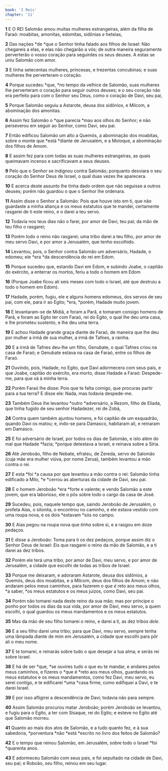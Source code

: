 ```yaml
---
book: 'I Reis'
chapter: '11'
---
```


**1** E O REI Salomão amou muitas mulheres estrangeiras, além da filha de Faraó: moabitas, amonitas, edomitas, sidônias _e_ heteias,

**2** Das nações *de *que o Senhor tinha falado aos filhos de Israel: Não chegareis a elas, e elas não chegarão a vós; de outra maneira seguramente perverterão o vosso coração para seguirdes os seus deuses. A estas se uniu Salomão com amor.

**3** E tinha setecentas mulheres, princesas, e trezentas concubinas; e suas mulheres lhe perverteram o coração.

**4** Porque sucedeu *que, *no tempo da velhice de Salomão, suas mulheres lhe perverteram o coração para seguir outros deuses; e o seu coração não era perfeito para com o Senhor seu Deus, como o coração de Davi, seu pai,

**5** Porque Salomão seguiu a Astarote, deusa dos sidônios, e Milcom, a abominação dos amonitas.

**6** Assim fez Salomão o *que parecia *mau aos olhos do Senhor; e não perseverou em seguir ao Senhor, como Davi, seu pai.

**7** Então edificou Salomão um alto a Quemós, a abominação dos moabitas, sobre o monte que *está *diante de Jerusalém, e a Moloque, a abominação dos filhos de Amom.

**8** E assim fez para com todas as suas mulheres estrangeiras, as quais queimavam incenso e sacrificavam a seus deuses.

**9** Pelo que o Senhor se indignou contra Salomão; porquanto desviara o seu coração do Senhor Deus de Israel, o qual duas vezes lhe aparecera.

**10** E acerca deste assunto lhe tinha dado ordem que não seguisse a outros deuses; porém não guardou o que o Senhor lhe ordenara.

**11** Assim disse o Senhor a Salomão: Pois que houve isto em ti, que não guardaste a minha aliança e os meus estatutos que te mandei, certamente rasgarei de ti este reino, e o darei a teu servo.

**12** Todavia nos teus dias não o farei, por amor de Davi, teu pai; da mão de teu filho o rasgarei;

**13** Porém todo o reino não rasgarei; uma tribo darei a teu filho, por amor de meu servo Davi, e por amor a Jerusalém, que tenho escolhido.

**14** Levantou, pois, o Senhor contra Salomão um adversário, Hadade, o edomeu; ele *era *da descendência do rei em Edom.

**15** Porque sucedeu que, estando Davi em Edom, e subindo Joabe, o capitão do exército, a enterrar os mortos, feriu a todo o homem em Edom

**16** (Porque Joabe ficou ali seis meses com todo o Israel, até que destruiu a todo o homem em Edom).

**17** Hadade, porém, fugiu, ele e alguns homens edomeus, dos servos de seu pai, com ele, para ir ao Egito; *era, *porém, Hadade muito jovem.

**18** E levantaram-se de Midiã, e foram a Parã, e tomaram consigo homens de Parã, e foram ao Egito ter com Faraó, rei do Egito, o qual lhe deu uma casa, e lhe prometeu sustento, e lhe deu uma terra.

**19** E achou Hadade grande graça diante de Faraó, de maneira que lhe deu por mulher a irmã de sua mulher, a irmã de Tafnes, a rainha.

**20** E a irmã de Tafnes deu-lhe um filho, Genubate, o qual Tafnes criou na casa de Faraó; e Genubate estava na casa de Faraó, entre os filhos de Faraó.

**21** Ouvindo, pois, Hadade, no Egito, que Davi adormecera com seus pais, e que Joabe, capitão do exército, era morto, disse Hadade a Faraó: Despede-me, para que vá à minha terra.

**22** Porém Faraó lhe disse: Pois que te falta comigo, que procuras partir para a tua terra? E disse ele: Nada, mas todavia despede-me.

**23** Também Deus lhe levantou *outro *adversário, a Rezom, filho de Eliada, que tinha fugido de seu senhor Hadadezer, rei de Zobá,

**24** Contra quem também ajuntou homens, e foi capitão de um esquadrão, quando Davi os matou; e, indo-se para Damasco, habitaram ali, e reinaram em Damasco.

**25** E foi adversário de Israel, por todos os dias de Salomão, e isto além do mal que Hadade *fazia; *porque detestava a Israel, e reinava sobre a Síria.

**26** Até Jeroboão, filho de Nebate, efrateu, de Zereda, servo de Salomão (cuja mãe era mulher viúva, por nome Zerua), também levantou a mão contra o rei.

**27** E esta *foi *a causa por que levantou a mão contra o rei: Salomão tinha edificado a Milo, *e *cerrou as aberturas da cidade de Davi, seu pai.

**28** E o homem Jeroboão *era *forte e valente; e vendo Salomão a este jovem, que era laborioso, ele o pôs sobre todo o cargo da casa de José.

**29** Sucedeu, pois, naquele tempo que, saindo Jeroboão de Jerusalém, o profeta Aías, o silonita, o encontrou no caminho, e ele estava vestido com uma roupa nova, e os dois *estavam *sós no campo.

**30** E Aías pegou na roupa nova que _tinha_ sobre si, e a rasgou em doze pedaços.

**31** E disse a Jeroboão: Toma para ti os dez pedaços, porque assim diz o Senhor Deus de Israel: Eis que rasgarei o reino da mão de Salomão, e a ti darei as dez tribos.

**32** Porém ele terá uma tribo, por amor de Davi, meu servo, e por amor de Jerusalém, a cidade que escolhi de todas as tribos de Israel.

**33** Porque me deixaram, e adoraram Astarote, deusa dos sidônios, a Quemós, deus dos moabitas, e a Milcom, deus dos filhos de Amom; e não andaram pelos meus caminhos, para fazerem o _que é_ reto aos meus olhos, *a saber, *os meus estatutos e os meus juízos, como Davi, seu pai.

**34** Porém não tomarei nada deste reino da sua mão; mas por príncipe o ponho por todos os dias da sua vida, por amor de Davi, meu servo, a quem escolhi, o qual guardou os meus mandamentos e os meus estatutos.

**35** Mas da mão de seu filho tomarei o reino, e darei a ti, as dez tribos _dele._

**36** E a seu filho darei uma tribo; para que Davi, meu servo, sempre tenha uma lâmpada diante de mim em Jerusalém, a cidade que escolhi para pôr ali o meu nome.

**37** E te tomarei, e reinarás sobre tudo o que desejar a tua alma; e serás rei sobre Israel.

**38** E há de ser *que, *se ouvires tudo o que eu te mandar, e andares pelos meus caminhos, e fizeres o *que é *reto aos meus olhos, guardando os meus estatutos e os meus mandamentos, como fez Davi, meu servo, eu serei contigo, e te edificarei *uma *casa firme, como edifiquei a Davi, e te darei Israel.

**39** E por isso afligirei a descendência de Davi; todavia não para sempre.

**40** Assim Salomão procurou matar Jeroboão; porém Jeroboão se levantou, e fugiu para o Egito, a ter com Sisaque, rei do Egito; e esteve no Egito até que Salomão morreu.

**41** Quanto ao mais dos atos de Salomão, e a tudo quanto fez, e à sua sabedoria, *porventura *não *está *escrito no livro dos feitos de Salomão?

**42** E o tempo que reinou Salomão, em Jerusalém, sobre todo o Israel *foi *quarenta anos.

**43** E adormeceu Salomão com seus pais, e foi sepultado na cidade de Davi, seu pai; e Roboão, seu filho, reinou em seu lugar.
